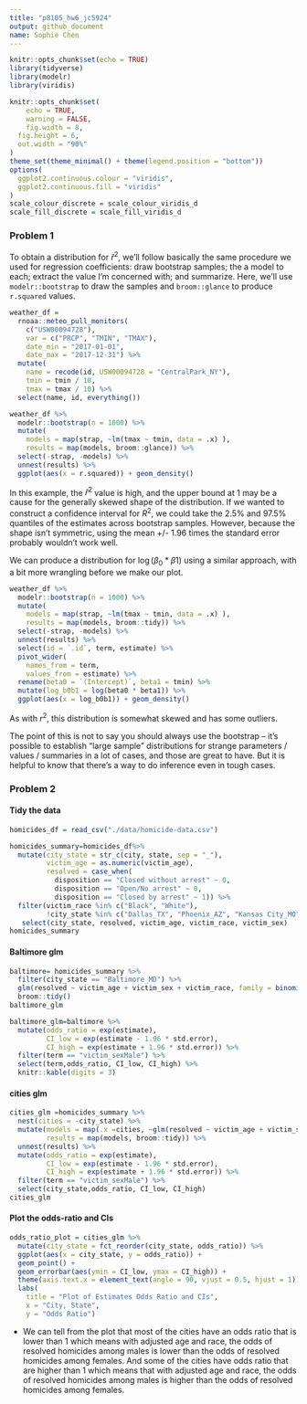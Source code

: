 ```yaml
---
title: "p8105_hw6_jc5924"
output: github_document
name: Sophie Chen
---
```


```r
knitr::opts_chunk$set(echo = TRUE)
library(tidyverse)
library(modelr)
library(viridis)

knitr::opts_chunk$set(
	echo = TRUE,
	warning = FALSE,
	fig.width = 8, 
  fig.height = 6,
  out.width = "90%"
)
theme_set(theme_minimal() + theme(legend.position = "bottom"))
options(
  ggplot2.continuous.colour = "viridis",
  ggplot2.continuous.fill = "viridis"
)
scale_colour_discrete = scale_colour_viridis_d
scale_fill_discrete = scale_fill_viridis_d
```

### Problem 1

To obtain a distribution for $\hat{r}^2$, we'll follow basically the same procedure we used for regression coefficients: draw bootstrap samples; the a model to each; extract the value I'm concerned with; and summarize. Here, we'll use `modelr::bootstrap` to draw the samples and `broom::glance` to produce `r.squared` values. 

```r
weather_df = 
  rnoaa::meteo_pull_monitors(
    c("USW00094728"),
    var = c("PRCP", "TMIN", "TMAX"), 
    date_min = "2017-01-01",
    date_max = "2017-12-31") %>%
  mutate(
    name = recode(id, USW00094728 = "CentralPark_NY"),
    tmin = tmin / 10,
    tmax = tmax / 10) %>%
  select(name, id, everything())
```


```r
weather_df %>% 
  modelr::bootstrap(n = 1000) %>% 
  mutate(
    models = map(strap, ~lm(tmax ~ tmin, data = .x) ),
    results = map(models, broom::glance)) %>% 
  select(-strap, -models) %>% 
  unnest(results) %>% 
  ggplot(aes(x = r.squared)) + geom_density()
```

In this example, the $\hat{r}^2$ value is high, and the upper bound at 1 may be a cause for the generally skewed shape of the distribution. If we wanted to construct a confidence interval for $R^2$, we could take the 2.5% and 97.5% quantiles of the estimates across bootstrap samples. However, because the shape isn't symmetric, using the mean +/- 1.96 times the standard error probably wouldn't work well.

We can produce a distribution for $\log(\beta_0 * \beta1)$ using a similar approach, with a bit more wrangling before we make our plot.

```r
weather_df %>% 
  modelr::bootstrap(n = 1000) %>% 
  mutate(
    models = map(strap, ~lm(tmax ~ tmin, data = .x) ),
    results = map(models, broom::tidy)) %>% 
  select(-strap, -models) %>% 
  unnest(results) %>% 
  select(id = `.id`, term, estimate) %>% 
  pivot_wider(
    names_from = term, 
    values_from = estimate) %>% 
  rename(beta0 = `(Intercept)`, beta1 = tmin) %>% 
  mutate(log_b0b1 = log(beta0 * beta1)) %>% 
  ggplot(aes(x = log_b0b1)) + geom_density()
```

As with $r^2$, this distribution is somewhat skewed and has some outliers. 

The point of this is not to say you should always use the bootstrap -- it's possible to establish "large sample" distributions for strange parameters / values / summaries in a lot of cases, and those are great to have. But it is helpful to know that there's a way to do inference even in tough cases. 

### Problem 2
#### Tidy the data
```r
homicides_df = read_csv("./data/homicide-data.csv")
```

```r
homicides_summary=homicides_df%>% 
  mutate(city_state = str_c(city, state, sep = "_"),
         victim_age = as.numeric(victim_age),
         resolved = case_when(
           disposition == "Closed without arrest" ~ 0,
           disposition == "Open/No arrest" ~ 0,
           disposition == "Closed by arrest" ~ 1)) %>% 
  filter(victim_race %in% c("Black", "White"),
         !city_state %in% c("Dallas_TX", "Phoenix_AZ", "Kansas City_MO", "Tulsa_AL")) %>% 
   select(city_state, resolved, victim_age, victim_race, victim_sex)
homicides_summary
```

#### Baltimore glm
```r
baltimore= homicides_summary %>% 
  filter(city_state == "Baltimore_MD") %>% 
  glm(resolved ~ victim_age + victim_sex + victim_race, family = binomial(), data = .) %>% 
  broom::tidy()
baltimore_glm

baltimore_glm=baltimore %>% 
  mutate(odds_ratio = exp(estimate),
         CI_low = exp(estimate - 1.96 * std.error),
         CI_high = exp(estimate + 1.96 * std.error)) %>% 
  filter(term == "victim_sexMale") %>%
  select(term,odds_ratio, CI_low, CI_high) %>% 
  knitr::kable(digits = 3)
```

#### cities glm
```r
cities_glm =homicides_summary %>% 
  nest(cities = -city_state) %>%
  mutate(models = map(.x =cities, ~glm(resolved ~ victim_age + victim_sex + victim_race, family = binomial(), data = .)),
         results = map(models, broom::tidy)) %>% 
  unnest(results) %>% 
  mutate(odds_ratio = exp(estimate),
         CI_low = exp(estimate - 1.96 * std.error),
         CI_high = exp(estimate + 1.96 * std.error)) %>% 
  filter(term == "victim_sexMale") %>% 
  select(city_state,odds_ratio, CI_low, CI_high)
cities_glm
```
#### Plot the odds-ratio and CIs
```r
odds_ratio_plot = cities_glm %>% 
  mutate(city_state = fct_reorder(city_state, odds_ratio)) %>% 
  ggplot(aes(x = city_state, y = odds_ratio)) +
  geom_point() +
  geom_errorbar(aes(ymin = CI_low, ymax = CI_high)) +
  theme(axis.text.x = element_text(angle = 90, vjust = 0.5, hjust = 1))+
  labs(
    title = "Plot of Estimates Odds Ratio and CIs",
    x = "City, State",
    y = "Odds Ratio") 
```
* We can tell from the plot that most of the cities have an odds ratio that is lower than 1 which means with adjusted age and race, the odds of resolved homicides among males is lower than the odds of resolved homicides among females. And some of the cities have odds ratio that are higher than 1 which means that with adjusted age and race, the odds of resolved homicides among males is higher than the odds of resolved homicides among females.

